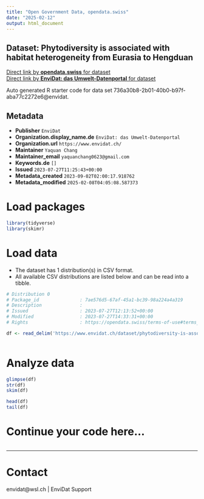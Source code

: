 ```yaml
---
title: "Open Government Data, opendata.swiss"
date: "2025-02-12"
output: html_document
---
```


## Dataset: Phytodiversity is associated with habitat heterogeneity from Eurasia to Hengduan



[Direct link by **opendata.swiss** for dataset](https://opendata.swiss/de/dataset/phytodiversity-is-associated-with-habitat-heterogeneity-from-eurasia-to-hengduan)<br>
[Direct link by **EnviDat: das Umwelt-Datenportal** for dataset](https://www.envidat.ch/#/metadata/phytodiversity-is-associated-with-habitat-heterogeneity)

Auto generated R starter code for data set 736a30b8-2b01-40b0-b97f-aba77c2272e6@envidat.

## Metadata

- **Publisher** `EnviDat`
- **Organization.display_name.de** `EnviDat: das Umwelt-Datenportal`
- **Organization.url** `https://www.envidat.ch/`
- **Maintainer** `Yaquan Chang`
- **Maintainer_email** `yaquanchang0623@gmail.com`
- **Keywords.de** `[]`
- **Issued** `2023-07-27T11:25:43+00:00`
- **Metadata_created** `2023-09-02T02:00:17.918762`
- **Metadata_modified** `2025-02-08T04:05:08.587373`


# Load packages

```r

library(tidyverse)
library(skimr)

```

# Load data

-   The dataset has 1 distribution(s) in CSV format.
-   All available CSV distributions are listed below and can be read into a tibble.

```r

# Distribution 0
# Package_id               : 7ae576d5-67af-45a1-bc39-98a224a4a319
# Description              : 
# Issued                   : 2023-07-27T12:13:52+00:00
# Modified                 : 2023-07-27T14:33:31+00:00
# Rights                   : https://opendata.swiss/terms-of-use#terms_by

df <- read_delim('https://www.envidat.ch/dataset/phytodiversity-is-associated-with-habitat-heterogeneity/resource/f80b00d6-7381-4789-873c-c2bb4d2aa932')



```

# Analyze data

```r

glimpse(df)
str(df)
skim(df)

head(df)
tail(df)

```

# Continue your code here...

```r

```

------------------------------------------------------------------------

# Contact

envidat@wsl.ch | EnviDat Support
